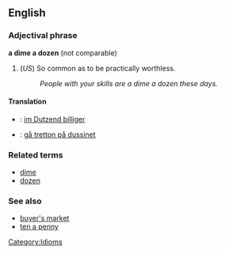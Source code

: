 ==English==

===Adjectival phrase===
'''a dime a dozen''' (not comparable)

# (''US'') So common as to be practically worthless.
#: ''People with your skills are a dime a dozen these days.''

==== Translation ====

* {{de}}: [[im Dutzend billiger]]
* {{sv}}: [[gå tretton på dussinet]]

===Related terms===
*[[dime]]
*[[dozen]]

===See also===
*[[buyer's market]]
*[[ten a penny]]

[[Category:Idioms]]